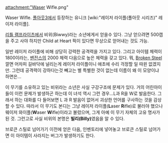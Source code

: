 attachment:"Waser Wifle.png"

Waser Wifle. [[폴아웃3]]에서 등장하는 유니크 [wiki:"레이저 라이플(폴아웃 시리즈)" 레이저 라이플].

[[리틀 램프라이츠]]에서 비위(Biwwy)라는 소년에게서 얻을수 있다. 그냥 얻으려면 500캡을 주고 사야 하지만 Child at Heart 퍽이 있다면 무상으로 얻어내는 것도 가능.

일반 레이저 라이플에 비해 상당히 강력한 공격력을 가지고 있다. 그리고 아이템 체력이 1800이라는, [[벤전스]]의 2000 체력 다음으로 높은 체력을 갖고 있다. 뭐, [[Broken Steel]] 깔면 어차피 길바닥에 널리는게 레이저 라이플이니 애초에 수리 걱정할 일 따윈 없겠지만. 그런데 공격력이 강하다는것 빼고는 별 특별한 것이 없는데 이름이 왜 이 모양이냐 하면은...

이 무기를 소유하고 있는 비위라는 소년은 사실 구강구조에 문제가 있다. 거의 어린아이들이 이런 문제가 발생하곤 하는데 이 녀석 역시 그런 경우...L과 R을 W로 발음한다. 그래서 하는 대화를 다 들어보면 L 과 R 발음이 없어서 괴상한 언어를 구사하는 것을 감상할 수 있다. 따라서 이 무기도 본디는 그냥 레이저 라이플('''L'''aser '''R'''ifle)로 불러야 했으나 웨이저 와이플('''W'''aser '''W'''ifle)이라고 불렀으며, 그게 아예 이 무기 자체의 고유 명사가 된 것. 그런고로 사실 비위의 본명은 '''빌리(Billy)'''였음을 알 수 있다.

브로큰 스틸로 넘어가기 이전에 얻은 다음, 인벤토리에 넣어놓고 브로큰 스틸로 넘어가면 이 아이템이 사라지는 버그가 발생하기도 한다.
